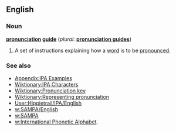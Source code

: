 {{rfd}}
==English==

===Noun===
'''[[pronunciation]] [[guide]]'''  (''plural:'' '''[[pronunciation guides]]''')
# A set of instructions explaining how a [[word]] is to be [[pronounce]]d.

===See also===
*[[Appendix:IPA Examples]]
*[[Wiktionary:IPA Characters]]
*[[Wiktionary:Pronunciation key]]
*[[Wiktionary:Representing pronunciation]]
*[[User:Hippietrail/IPA/English]]
*[[w:SAMPA/English]]
*[[w:SAMPA]]
*[[w:International Phonetic Alphabet]].